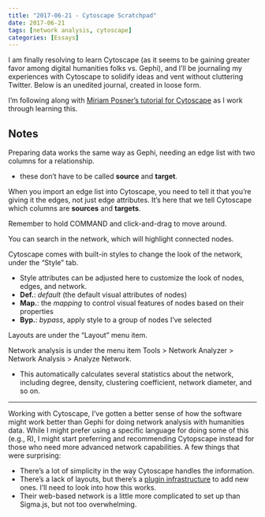 ```yaml
---
title: "2017-06-21 - Cytoscape Scratchpad"
date: 2017-06-21 
tags: [network analysis, cytoscape]
categories: [Essays]
---
```


I am finally resolving to learn Cytoscape (as it seems to be gaining greater favor among digital humanities folks vs. Gephi), and I'll be journaling my experiences with Cytoscape to solidify ideas and vent without cluttering Twitter. Below is an unedited journal, created in loose form.

I'm following along with [Miriam Posner's tutorial for Cytoscape](https://github.com/miriamposner/cytoscape_tutorials) as I work through learning this.

## Notes

Preparing data works the same way as Gephi, needing an edge list with two columns for a relationship. 

- these don't have to be called **source** and **target**.

When you import an edge list into Cytoscape, you need to tell it that you're giving it the edges, not just edge attributes. It's here that we tell Cytoscape which columns are **sources** and **targets**.

Remember to hold COMMAND and click-and-drag to move around.

You can search in the network, which will highlight connected nodes.

Cytoscape comes with built-in styles to change the look of the network, under the "Style" tab.

- Style attributes can be adjusted here to customize the look of nodes, edges, and network.
- **Def.**: *default* (the default visual attributes of nodes)
- **Map.**: the *mapping* to control visual features of nodes based on their properties
- **Byp.**: *bypass*, apply style to a group of nodes I've selected

Layouts are under the "Layout" menu item.

Network analysis is under the menu item Tools > Network Analyzer > Network Analysis > Analyze Network. 

- This automatically calculates several statistics about the network, including degree, density, clustering coefficient, network diameter, and so on.

<hr>

Working with Cytoscape, I've gotten a better sense of how the software might work better than Gephi for doing network analysis with humanities data. While I might prefer using a specific language for doing some of this (e.g., R), I might start preferring and recommending Cytopscape instead for those who need more advanced network capabilities. A few things that were surprising:

- There's a lot of simplicity in the way Cytoscape handles the information.
- There's a lack of layouts, but there's a [plugin infrastructure](http://apps.cytoscape.org/apps/all) to add new ones. I'll need to look into how this works.
- Their web-based network is a little more complicated to set up than Sigma.js, but not too overwhelming.
